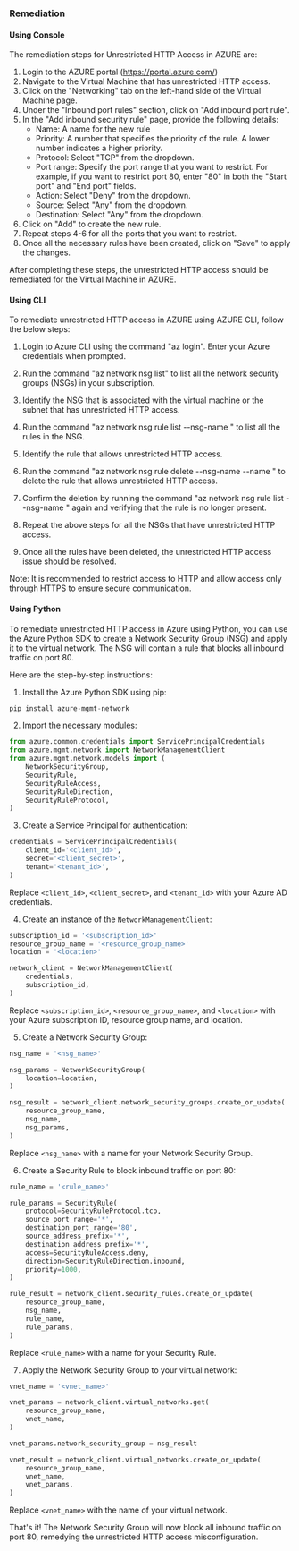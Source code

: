 ### Remediation

#### Using Console

The remediation steps for Unrestricted HTTP Access in AZURE are:

1. Login to the AZURE portal (https://portal.azure.com/)
2. Navigate to the Virtual Machine that has unrestricted HTTP access.
3. Click on the "Networking" tab on the left-hand side of the Virtual Machine page.
4. Under the "Inbound port rules" section, click on "Add inbound port rule".
5. In the "Add inbound security rule" page, provide the following details:
   - Name: A name for the new rule
   - Priority: A number that specifies the priority of the rule. A lower number indicates a higher priority.
   - Protocol: Select "TCP" from the dropdown.
   - Port range: Specify the port range that you want to restrict. For example, if you want to restrict port 80, enter "80" in both the "Start port" and "End port" fields.
   - Action: Select "Deny" from the dropdown.
   - Source: Select "Any" from the dropdown.
   - Destination: Select "Any" from the dropdown.
6. Click on "Add" to create the new rule.
7. Repeat steps 4-6 for all the ports that you want to restrict.
8. Once all the necessary rules have been created, click on "Save" to apply the changes.

After completing these steps, the unrestricted HTTP access should be remediated for the Virtual Machine in AZURE.

#### Using CLI

To remediate unrestricted HTTP access in AZURE using AZURE CLI, follow the below steps:

1. Login to Azure CLI using the command "az login". Enter your Azure credentials when prompted.

2. Run the command "az network nsg list" to list all the network security groups (NSGs) in your subscription.

3. Identify the NSG that is associated with the virtual machine or the subnet that has unrestricted HTTP access.

4. Run the command "az network nsg rule list --nsg-name <NSG-Name>" to list all the rules in the NSG.

5. Identify the rule that allows unrestricted HTTP access.

6. Run the command "az network nsg rule delete --nsg-name <NSG-Name> --name <Rule-Name>" to delete the rule that allows unrestricted HTTP access.

7. Confirm the deletion by running the command "az network nsg rule list --nsg-name <NSG-Name>" again and verifying that the rule is no longer present.

8. Repeat the above steps for all the NSGs that have unrestricted HTTP access.

9. Once all the rules have been deleted, the unrestricted HTTP access issue should be resolved.

Note: It is recommended to restrict access to HTTP and allow access only through HTTPS to ensure secure communication.

#### Using Python

To remediate unrestricted HTTP access in Azure using Python, you can use the Azure Python SDK to create a Network Security Group (NSG) and apply it to the virtual network. The NSG will contain a rule that blocks all inbound traffic on port 80.

Here are the step-by-step instructions:

1. Install the Azure Python SDK using pip:

```python
pip install azure-mgmt-network
```

2. Import the necessary modules:

```python
from azure.common.credentials import ServicePrincipalCredentials
from azure.mgmt.network import NetworkManagementClient
from azure.mgmt.network.models import (
    NetworkSecurityGroup,
    SecurityRule,
    SecurityRuleAccess,
    SecurityRuleDirection,
    SecurityRuleProtocol,
)
```

3. Create a Service Principal for authentication:

```python
credentials = ServicePrincipalCredentials(
    client_id='<client_id>',
    secret='<client_secret>',
    tenant='<tenant_id>',
)
```

Replace `<client_id>`, `<client_secret>`, and `<tenant_id>` with your Azure AD credentials.

4. Create an instance of the `NetworkManagementClient`:

```python
subscription_id = '<subscription_id>'
resource_group_name = '<resource_group_name>'
location = '<location>'

network_client = NetworkManagementClient(
    credentials,
    subscription_id,
)
```

Replace `<subscription_id>`, `<resource_group_name>`, and `<location>` with your Azure subscription ID, resource group name, and location.

5. Create a Network Security Group:

```python
nsg_name = '<nsg_name>'

nsg_params = NetworkSecurityGroup(
    location=location,
)

nsg_result = network_client.network_security_groups.create_or_update(
    resource_group_name,
    nsg_name,
    nsg_params,
)
```

Replace `<nsg_name>` with a name for your Network Security Group.

6. Create a Security Rule to block inbound traffic on port 80:

```python
rule_name = '<rule_name>'

rule_params = SecurityRule(
    protocol=SecurityRuleProtocol.tcp,
    source_port_range='*',
    destination_port_range='80',
    source_address_prefix='*',
    destination_address_prefix='*',
    access=SecurityRuleAccess.deny,
    direction=SecurityRuleDirection.inbound,
    priority=1000,
)

rule_result = network_client.security_rules.create_or_update(
    resource_group_name,
    nsg_name,
    rule_name,
    rule_params,
)
```

Replace `<rule_name>` with a name for your Security Rule.

7. Apply the Network Security Group to your virtual network:

```python
vnet_name = '<vnet_name>'

vnet_params = network_client.virtual_networks.get(
    resource_group_name,
    vnet_name,
)

vnet_params.network_security_group = nsg_result

vnet_result = network_client.virtual_networks.create_or_update(
    resource_group_name,
    vnet_name,
    vnet_params,
)
```

Replace `<vnet_name>` with the name of your virtual network.

That's it! The Network Security Group will now block all inbound traffic on port 80, remedying the unrestricted HTTP access misconfiguration.

